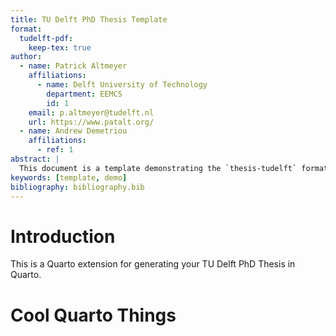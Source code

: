 ```yaml
---
title: TU Delft PhD Thesis Template
format:
  tudelft-pdf:
    keep-tex: true  
author:
  - name: Patrick Altmeyer
    affiliations:
      - name: Delft University of Technology
        department: EEMCS
        id: 1
    email: p.altmeyer@tudelft.nl
    url: https://www.patalt.org/
  - name: Andrew Demetriou
    affiliations:
      - ref: 1
abstract: |
  This document is a template demonstrating the `thesis-tudelft` format.
keywords: [template, demo]
bibliography: bibliography.bib  
---
```


# Introduction

This is a Quarto extension for generating your TU Delft PhD Thesis in Quarto.

# Cool Quarto Things

